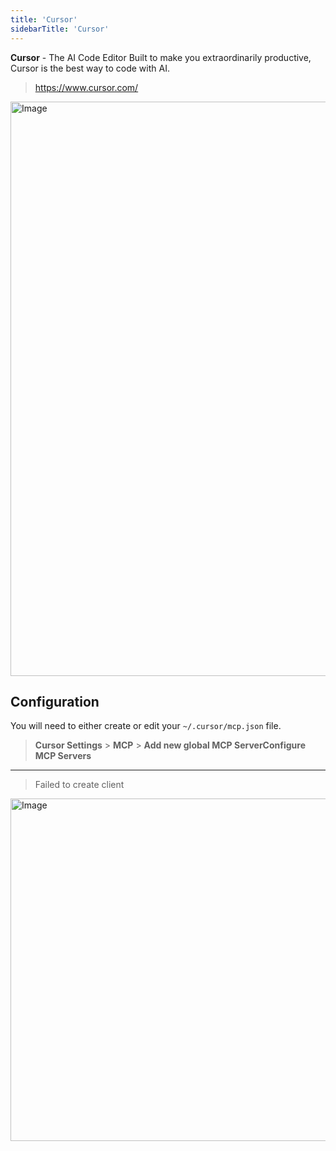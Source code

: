 ```yaml
---
title: 'Cursor'
sidebarTitle: 'Cursor'
---
```


**Cursor** - The AI Code Editor Built to make you extraordinarily productive, Cursor is the best way to code with AI.

> https://www.cursor.com/


<img width="919" alt="Image" src="https://github.com/user-attachments/assets/79596a5a-1a4f-4ffc-9cf3-f848e2560032" />

<Authentication />

## Configuration

<NpmInstall />

You will need to either create or edit your `~/.cursor/mcp.json` file.

> **Cursor Settings** > **MCP** > **Add new global MCP ServerConfigure MCP Servers**

<McpServers/>

---

<Troubleshooting />

> Failed to create client

<img width="548" alt="Image" src="https://github.com/user-attachments/assets/5a2a8dd2-ec65-4734-baef-b8ffac84654a" />
